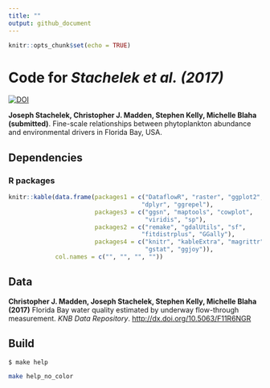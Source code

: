 ```yaml
---
title: ""
output: github_document
---
```


```r
knitr::opts_chunk$set(echo = TRUE)
```

# Code for _Stachelek et al. (2017)_

[![DOI](https://zenodo.org/badge/DOI/10.5281/zenodo.839335.svg)](https://doi.org/10.5281/zenodo.839335)

**Joseph Stachelek, Christopher J. Madden, Stephen Kelly, Michelle Blaha (submitted)**. Fine-scale relationships between phytoplankton abundance and environmental drivers in Florida Bay, USA.

## Dependencies
### R packages

```r
knitr::kable(data.frame(packages1 = c("DataflowR", "raster", "ggplot2", 
                                     "dplyr", "ggrepel"), 
                        packages3 = c("ggsn", "maptools", "cowplot",
                                      "viridis", "sp"), 
                        packages2 = c("remake", "gdalUtils", "sf", 
                                     "fitdistrplus", "GGally"), 
                        packages4 = c("knitr", "kableExtra", "magrittr", 
                                      "gstat", "ggjoy")), 
             col.names = c("", "", "", ""))
```

## Data

**Christopher J. Madden, Joseph Stachelek, Stephen Kelly, Michelle Blaha (2017)** Florida Bay water quality estimated by underway flow-through measurement. _KNB Data Repository_. [http://dx.doi.org/10.5063/F11R6NGR](http://dx.doi.org/10.5063/F11R6NGR)

## Build

`$ make help`

```bash
make help_no_color
```
